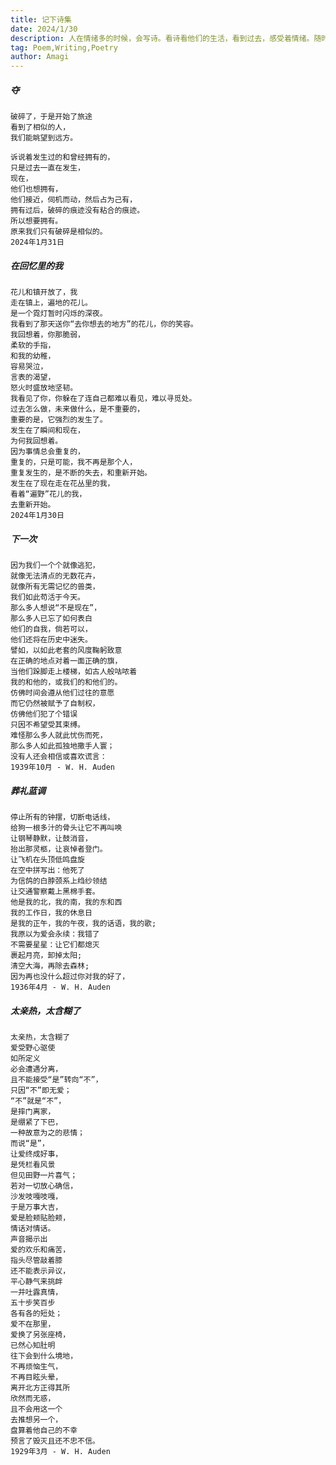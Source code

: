 ```yaml
---
title: 记下诗集
date: 2024/1/30
description: 人在情绪多的时候，会写诗。看诗看他们的生活，看到过去，感受着情绪。随时新增好听的诗儿。
tag: Poem,Writing,Poetry
author: Amagi
---
```


##### 夺
```
破碎了，于是开始了旅途
看到了相似的人，
我们能眺望到远方。

诉说着发生过的和曾经拥有的，
只是过去一直在发生，
现在，
他们也想拥有，
他们接近，伺机而动，然后占为己有，
拥有过后，破碎的痕迹没有粘合的痕迹。
所以想要拥有。
原来我们只有破碎是相似的。
2024年1月31日
```

##### 在回忆里的我
```
花儿和镇开放了，我
走在镇上，遍地的花儿。
是一个霓灯暂时闪烁的深夜。
我看到了那天送你“去你想去的地方”的花儿，你的笑容。
我回想着，你那脆弱，
柔软的手指，
和我的幼稚，
容易哭泣，
言表的渴望，
怒火时盛放地坚韧。
我看见了你，你躲在了连自己都难以看见，难以寻觅处。
过去怎么做，未来做什么，是不重要的，
重要的是，它强烈的发生了。
发生在了瞬间和现在，
为何我回想着。
因为事情总会重复的，
重复的，只是可能，我不再是那个人，
重复发生的，是不断的失去，和重新开始。
发生在了现在走在花丛里的我，
看着“遍野”花儿的我，
去重新开始。
2024年1月30日
```

##### 下一次

```
因为我们一个个就像逃犯，
就像无法清点的无数花卉，
就像所有无需记忆的兽类，
我们如此苟活于今天。
那么多人想说“不是现在”，
那么多人已忘了如何表白
他们的自我，倘若可以，
他们还将在历史中迷失。
譬如，以如此老套的风度鞠躬致意
在正确的地点对着一面正确的旗，
当他们跺脚走上楼梯，如古人般咕哝着
我的和他的，或我们的和他们的。
仿佛时间会遵从他们过往的意愿
而它仍然被赋予了自制权，
仿佛他们犯了个错误
只因不希望受其束缚。
难怪那么多人就此忧伤而死，
那么多人如此孤独地撒手人寰；
没有人还会相信或喜欢谎言：
1939年10月 - W. H. Auden
```

##### 葬礼蓝调

```
停止所有的钟摆，切断电话线，
给狗一根多汁的骨头让它不再叫唤
让钢琴静默，让鼓消音，
抬出那灵柩，让哀悼者登门。
让飞机在头顶低鸣盘旋
在空中拼写出：他死了
为信鸽的白脖颈系上绉纱领结
让交通警察戴上黑棉手套。
他是我的北，我的南，我的东和西
我的工作日，我的休息日
是我的正午，我的午夜，我的话语，我的歌;
我原以为爱会永续：我错了
不需要星星：让它们都熄灭
裹起月亮，卸掉太阳;
清空大海，再除去森林;
因为再也没什么超过你对我的好了，
1936年4月 - W. H. Auden
```

##### 太亲热，太含糊了

```
太亲热，太含糊了
爱受野心驱使
如所定义
必会遭遇分离，
且不能接受“是”转向“不”，
只因“不”即无爱；
“不”就是“不”，
是摔门离家，
是绷紧了下巴，
一种故意为之的悲情；
而说“是”，
让爱终成好事，
是凭栏看风景
但见田野一片喜气；
若对一切放心确信，
沙发吱嘎吱嘎，
于是万事大吉，
爱是脸颊贴脸颊，
情话对情话。
声音揭示出
爱的欢乐和痛苦，
指头尽管敲着膝
还不能表示异议，
平心静气来挑衅
一并吐露真情，
五十步笑百步
各有各的短处；
爱不在那里，
爱换了另张座椅，
已然心知肚明
往下会到什么境地，
不再烦恼生气，
不再目眩头晕，
离开北方正得其所
欣然而无惑，
且不会用这一个
去推想另一个，
盘算着他自己的不幸
预言了毁灭且还不忠不信。
1929年3月 - W. H. Auden
```
